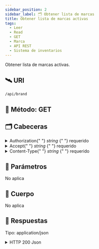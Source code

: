 ```yaml
---
sidebar_position: 2
sidebar_label: 🗂️ Obtener lista de marcas
title: Obtener lista de marcas activas
tags:
  - Leer
  - Read
  - GET
  - Marca
  - API REST
  - Sistema de inventarios
---
```



Obtener lista de marcas activas.

## 🛰 URI

```bash
/api/brand
```

## 🚦 Método: <SpanBlue>GET</SpanBlue>

## 🗂 Cabeceras

<details>
  <summary>
    Authorization{" "}
    <SpanYellow>
      <em>string</em>
    </SpanYellow>{" "}
    <SpanRed>requerido</SpanRed>
  </summary>
  Estamos usando el tipo de autorización Bearer: <SpanGreen>Bearer [Token]</SpanGreen>
</details>

<details>
  <summary>
    Accept{" "}
    <SpanYellow>
      <em>string</em>
    </SpanYellow>{" "}
    <SpanRed>requerido</SpanRed>
  </summary>
  Estamos usando json: <SpanGreen>application/json</SpanGreen>
</details>

<details>
  <summary>
    Content-Type{" "}
    <SpanYellow>
      <em>string</em>
    </SpanYellow>{" "}
    <SpanRed>requerido</SpanRed>
  </summary>
  Estamos usando json: <SpanGreen>application/json</SpanGreen>
</details>

## 📌 Parámetros

<SpanRed>No aplica</SpanRed>

## 🛫 Cuerpo

<SpanRed>No aplica</SpanRed>

## 📨 Respuestas

Tipo: <SpanGreen>application/json</SpanGreen>

<details>
  <summary>
    <SpanGreen>HTTP 200 Json</SpanGreen>
  </summary>

Lista de marcas activas.

```json title="200 HTTP/1.1"
{
    "code": 200,
    "data": [
        {
            "id": 1,
            "description": "none"
        },
        {
            "id": 2,
            "description": "Sabritas"
        }
    ]
}
```

</details>
